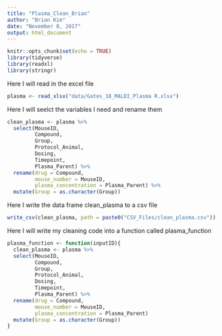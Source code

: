 ```yaml
---
title: "Plasma_Clean_Brian"
author: "Brian Kim"
date: "November 8, 2017"
output: html_document
---
```


```r
knitr::opts_chunk$set(echo = TRUE)
library(tidyverse)
library(readxl)
library(stringr)
```

Here I will read in the excel file
```r
plasma <- read_xlsx("data/Gates_18_MALDI_Plasma R.xlsx") 
```

Here I will seelct the variables I need and rename them
```r
clean_plasma <- plasma %>%
  select(MouseID, 
         Compound, 
         Group, 
         Protocol_Animal, 
         Dosing, 
         Timepoint, 
         Plasma_Parent) %>%
  rename(drug = Compound, 
         mouse_number = MouseID, 
         plasma_concentration = Plasma_Parent) %>%
  mutate(Group = as.character(Group))
```

Here I write the data frame clean_plasma to a csv file
```r
write_csv(clean_plasma, path = paste0("CSV_Files/clean_plasma.csv"))
```

Here I will write my cleaning code into a function called plasma_function
```r
plasma_function <- function(inputID){
  clean_plasma <- plasma %>%
  select(MouseID, 
         Compound, 
         Group, 
         Protocol_Animal, 
         Dosing, 
         Timepoint, 
         Plasma_Parent) %>%
  rename(drug = Compound, 
         mouse_number = MouseID, 
         plasma_concentration = Plasma_Parent)
  mutate(Group = as.character(Group))
}
```